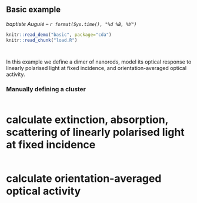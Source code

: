 ## Basic example
_baptiste Auguié -- `r format(Sys.time(), "%d %B, %Y")`_

```r
knitr::read_demo("basic", package="cda")
knitr::read_chunk("load.R")
```
```r
```
```r
```
In this example we define a dimer of nanorods,  model its optical response to linearly polarised light at fixed incidence, and orientation-averaged optical activity.

### Manually defining a cluster
```r
```
# calculate extinction, absorption, scattering of linearly polarised light at fixed incidence

```r
```

# calculate orientation-averaged optical activity

```r
```
